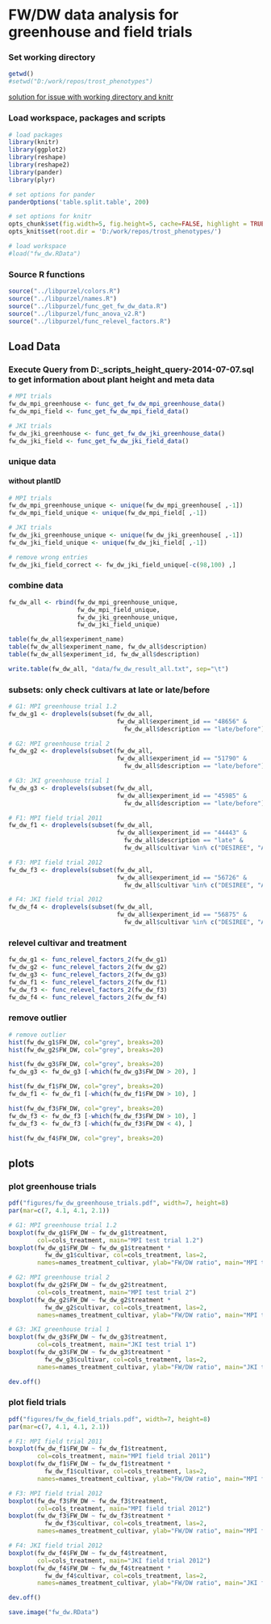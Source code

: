 FW/DW data analysis for greenhouse and field trials
========================================================

### Set working directory  
```r
getwd()
#setwd("D:/work/repos/trost_phenotypes")
```


[solution for issue with working directory and knitr](https://github.com/yihui/knitr/issues/277)

### Load workspace, packages and scripts
```r
# load packages
library(knitr)
library(ggplot2)
library(reshape)
library(reshape2)
library(pander)
library(plyr)

# set options for pander
panderOptions('table.split.table', 200)

# set options for knitr
opts_chunk$set(fig.width=5, fig.height=5, cache=FALSE, highlight = TRUE, fig.show="asis")
opts_knit$set(root.dir = 'D:/work/repos/trost_phenotypes/')

# load workspace
#load("fw_dw.RData")
```


### Source R functions
```r
source("../libpurzel/colors.R")
source("../libpurzel/names.R")
source("../libpurzel/func_get_fw_dw_data.R")
source("../libpurzel/func_anova_v2.R")
source("../libpurzel/func_relevel_factors.R")
```

## Load Data
### Execute Query from D:\work\repos\database_scripts\plant_height_query-2014-07-07.sql to get information about plant height and meta data
```r
# MPI trials
fw_dw_mpi_greenhouse <- func_get_fw_dw_mpi_greenhouse_data()
fw_dw_mpi_field <- func_get_fw_dw_mpi_field_data()

# JKI trials
fw_dw_jki_greenhouse <- func_get_fw_dw_jki_greenhouse_data()
fw_dw_jki_field <- func_get_fw_dw_jki_field_data()
```


### unique data
#### without plantID
```r
# MPI trials
fw_dw_mpi_greenhouse_unique <- unique(fw_dw_mpi_greenhouse[ ,-1])
fw_dw_mpi_field_unique <- unique(fw_dw_mpi_field[ ,-1])

# JKI trials
fw_dw_jki_greenhouse_unique <- unique(fw_dw_jki_greenhouse[ ,-1])
fw_dw_jki_field_unique <- unique(fw_dw_jki_field[ ,-1])

# remove wrong entries
fw_dw_jki_field_correct <- fw_dw_jki_field_unique[-c(98,100) ,]
```


### combine data
```r
fw_dw_all <- rbind(fw_dw_mpi_greenhouse_unique,
                   fw_dw_mpi_field_unique,
                   fw_dw_jki_greenhouse_unique,
                   fw_dw_jki_field_unique)

table(fw_dw_all$experiment_name)
table(fw_dw_all$experiment_name, fw_dw_all$description)
table(fw_dw_all$experiment_id, fw_dw_all$description)

write.table(fw_dw_all, "data/fw_dw_result_all.txt", sep="\t")
```


### subsets: only check cultivars at late or late/before
```r
# G1: MPI greenhouse trial 1.2
fw_dw_g1 <- droplevels(subset(fw_dw_all, 
                              fw_dw_all$experiment_id == "48656" & 
                                fw_dw_all$description == "late/before"))

# G2: MPI greenhouse trial 2
fw_dw_g2 <- droplevels(subset(fw_dw_all, 
                              fw_dw_all$experiment_id == "51790" & 
                                fw_dw_all$description == "late/before"))

# G3: JKI greenhouse trial 1
fw_dw_g3 <- droplevels(subset(fw_dw_all, 
                              fw_dw_all$experiment_id == "45985" & 
                                fw_dw_all$description == "late/before"))

# F1: MPI field trial 2011
fw_dw_f1 <- droplevels(subset(fw_dw_all, 
                              fw_dw_all$experiment_id == "44443" & 
                                fw_dw_all$description == "late" & 
                                fw_dw_all$cultivar %in% c("DESIREE", "ALEGRIA", "MILVA", "SATURNA")))

# F3: MPI field trial 2012
fw_dw_f3 <- droplevels(subset(fw_dw_all, 
                              fw_dw_all$experiment_id == "56726" & 
                                fw_dw_all$cultivar %in% c("DESIREE", "ALEGRIA", "MILVA", "SATURNA")))

# F4: JKI field trial 2012
fw_dw_f4 <- droplevels(subset(fw_dw_all, 
                              fw_dw_all$experiment_id == "56875" & 
                                fw_dw_all$cultivar %in% c("DESIREE", "ALEGRIA", "MILVA", "SATURNA")))
```

### relevel cultivar and treatment
```r

fw_dw_g1 <- func_relevel_factors_2(fw_dw_g1)
fw_dw_g2 <- func_relevel_factors_2(fw_dw_g2)
fw_dw_g3 <- func_relevel_factors_2(fw_dw_g3)
fw_dw_f1 <- func_relevel_factors_2(fw_dw_f1)
fw_dw_f3 <- func_relevel_factors_2(fw_dw_f3)
fw_dw_f4 <- func_relevel_factors_2(fw_dw_f4)
```


### remove outlier
```r
# remove outlier
hist(fw_dw_g1$FW_DW, col="grey", breaks=20)
hist(fw_dw_g2$FW_DW, col="grey", breaks=20)

hist(fw_dw_g3$FW_DW, col="grey", breaks=20)
fw_dw_g3 <- fw_dw_g3 [-which(fw_dw_g3$FW_DW > 20), ]

hist(fw_dw_f1$FW_DW, col="grey", breaks=20)
fw_dw_f1 <- fw_dw_f1 [-which(fw_dw_f1$FW_DW > 10), ]

hist(fw_dw_f3$FW_DW, col="grey", breaks=20)
fw_dw_f3 <- fw_dw_f3 [-which(fw_dw_f3$FW_DW > 10), ]
fw_dw_f3 <- fw_dw_f3 [-which(fw_dw_f3$FW_DW < 4), ]

hist(fw_dw_f4$FW_DW, col="grey", breaks=20)
```



## plots
### plot greenhouse trials
```r
pdf("figures/fw_dw_greenhouse_trials.pdf", width=7, height=8)
par(mar=c(7, 4.1, 4.1, 2.1))

# G1: MPI greenhouse trial 1.2
boxplot(fw_dw_g1$FW_DW ~ fw_dw_g1$treatment, 
        col=cols_treatment, main="MPI test trial 1.2")
boxplot(fw_dw_g1$FW_DW ~ fw_dw_g1$treatment * 
          fw_dw_g1$cultivar, col=cols_treatment, las=2, 
        names=names_treatment_cultivar, ylab="FW/DW ratio", main="MPI test trial 1.2")

# G2: MPI greenhouse trial 2
boxplot(fw_dw_g2$FW_DW ~ fw_dw_g2$treatment, 
        col=cols_treatment, main="MPI test trial 2")
boxplot(fw_dw_g2$FW_DW ~ fw_dw_g2$treatment * 
          fw_dw_g2$cultivar, col=cols_treatment, las=2, 
        names=names_treatment_cultivar, ylab="FW/DW ratio", main="MPI test trial 2")

# G3: JKI greenhouse trial 1
boxplot(fw_dw_g3$FW_DW ~ fw_dw_g3$treatment, 
        col=cols_treatment, main="JKI test trial 1")
boxplot(fw_dw_g3$FW_DW ~ fw_dw_g3$treatment * 
          fw_dw_g3$cultivar, col=cols_treatment, las=2, 
        names=names_treatment_cultivar, ylab="FW/DW ratio", main="JKI test trial 1")

dev.off()
```


### plot field trials
```r
pdf("figures/fw_dw_field_trials.pdf", width=7, height=8)
par(mar=c(7, 4.1, 4.1, 2.1))

# F1: MPI field trial 2011
boxplot(fw_dw_f1$FW_DW ~ fw_dw_f1$treatment, 
        col=cols_treatment, main="MPI field trial 2011")
boxplot(fw_dw_f1$FW_DW ~ fw_dw_f1$treatment * 
          fw_dw_f1$cultivar, col=cols_treatment, las=2, 
        names=names_treatment_cultivar, ylab="FW/DW ratio", main="MPI field trial 2011")

# F3: MPI field trial 2012
boxplot(fw_dw_f3$FW_DW ~ fw_dw_f3$treatment, 
        col=cols_treatment, main="MPI field trial 2012")
boxplot(fw_dw_f3$FW_DW ~ fw_dw_f3$treatment * 
          fw_dw_f3$cultivar, col=cols_treatment, las=2, 
        names=names_treatment_cultivar, ylab="FW/DW ratio", main="MPI field trial 2012")

# F4: JKI field trial 2012
boxplot(fw_dw_f4$FW_DW ~ fw_dw_f4$treatment, 
        col=cols_treatment, main="JKI field trial 2012")
boxplot(fw_dw_f4$FW_DW ~ fw_dw_f4$treatment * 
          fw_dw_f4$cultivar, col=cols_treatment, las=2, 
        names=names_treatment_cultivar, ylab="FW/DW ratio", main="JKI field trial 2012")

dev.off()
```


```r
save.image("fw_dw.RData")
```

